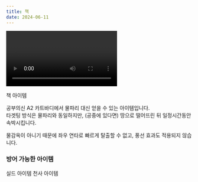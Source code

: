 ```yaml
---
title: 책
date: 2024-06-11
---
```


<Division className="mdRatio">
	<Video fileName="skill/skill-ethen.mp4" />
</Division>

<Sprite className="item" backgroundPosition="-317px -153px">책 아이템</Sprite>

공부의신 A2 카트바디에서 물파리 대신 얻을 수 있는 아이템입니다. <br/>
타겟팅 방식은 물파리와 동일하지만, (공중에 있다면) 땅으로 떨어뜨린 뒤 일정시간동안 속박시킵니다.

<Division className="mdTip">
    <Paragraph className="mdTipText">물감옥이 아니기 때문에 좌우 연타로 빠르게 탈출할 수 없고, 풍선 효과도 적용되지 않습니다.</Paragraph>
</Division>

### 방어 가능한 아이템

<Division className="mdFlex mdCg">
    <Sprite className="item" backgroundPosition="-244px -165px">실드 아이템</Sprite>
    <Sprite className="item" backgroundPosition="-87px -13px">천사 아이템</Sprite>
</Division>